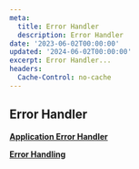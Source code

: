 ```yaml
---
meta:
  title: Error Handler
  description: Error Handler
date: '2023-06-02T00:00:00'
updated: '2024-06-02T00:00:00'
excerpt: Error Handler...
headers:
  Cache-Control: no-cache
---
```


## Error Handler

**[Application Error Handler](/docs/error-handler/application-error-handler)** 

**[Error Handling](/docs/error-handler/error-handling)** 
